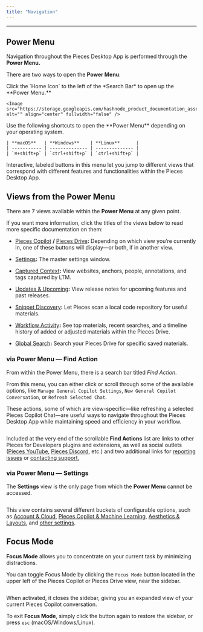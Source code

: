 ```yaml
---
title: "Navigation"
---
```


***

## Power Menu

Navigation throughout the Pieces Desktop App is performed through the **Power Menu.**

There are two ways to open the **Power Menu**:

<Steps>
  <Step title="via Home Icon">
    Click the `Home Icon` to the left of the *Search Bar* to open up the **Power Menu.**

    <Image src="https://storage.googleapis.com/hashnode_product_documentation_assets/desktop_app_assets/settings_with_mcp_update/extras/power_menu_from_home_button.gif" alt="" align="center" fullwidth="false" />
  </Step>

  <Step title="via Shortcuts">
    Use the following shortcuts to open the **Power Menu** depending on your operating system.

    | **macOS**   | **Windows**    | **Linux**      |
    | ----------- | -------------- | -------------- |
    | `⌘+shift+p` | `ctrl+shift+p` | `ctrl+shift+p` |
  </Step>
</Steps>

Interactive, labeled buttons in this menu let you jump to different views that correspond with different features and functionalities within the Pieces Desktop App.

## Views from the Power Menu

There are 7 views available within the **Power Menu** at any given point.

If you want more information, click the titles of the views below to read more specific documentation on them:

* [Pieces Copilot](https://docs.pieces.app/products/desktop/copilot) **/** [Pieces Drive](https://docs.pieces.app/products/desktop/drive)**:** Depending on which view you’re currently in, one of these buttons will display—or both, if in another view.

* [Settings](https://docs.pieces.app/products/desktop/navigation/settings)**:** The master settings window.

* [Captured Context](https://docs.pieces.app/products/desktop/navigation/captured-context)**:** View websites, anchors, people, annotations, and tags captured by LTM.

* [Updates & Upcoming](https://docs.pieces.app/products/desktop/navigation/updates)**:** View release notes for upcoming features and past releases.

* [Snippet Discovery](https://docs.pieces.app/products/desktop/navigation/snippet-discovery)**:** Let Pieces scan a local code repository for useful materials.

* [Workflow Activity](https://docs.pieces.app/products/desktop/navigation/workflow-activity)**:** See top materials, recent searches, and a timeline history of added or adjusted materials within the Pieces Drive.

* [Global Search](https://docs.pieces.app/products/desktop/navigation/global-search)**:** Search your Pieces Drive for specific saved materials.

### via Power Menu — Find Action

From within the Power Menu, there is a search bar titled *Find Action*.

From this menu, you can either click or scroll through some of the available options, like `Manage General Copilot Settings`, `New General Copilot Conversation`, or `Refresh Selected Chat`.

These actions, some of which are view-specific—like refreshing a selected Pieces Copilot Chat—are useful ways to navigate throughout the Pieces Desktop App while maintaining speed and efficiency in your workflow.

<Image src="https://storage.googleapis.com/hashnode_product_documentation_assets/desktop_app_assets/navigation/navigation_main/gifs/find_actions_list_demo.gif" alt="" align="center" fullwidth="true" />

Included at the very end of the scrollable **Find Actions** list are links to other Pieces for Developers plugins and extensions, as well as social outlets (<a target="_blank" href="https://www.youtube.com/@getpieces">Pieces YouTube</a>, [Pieces Discord](https://discord.com/invite/getpieces), etc.) and two additional links for <a target="_blank" href="https://github.com/pieces-app/support/issues">reporting issues</a> or <a target="_blank" href="https://getpieces.typeform.com/to/mCjBSIjF?typeform-source=beta.docs.pieces.app#page=docs-support">contacting support.</a>

### via Power Menu — Settings

The **Settings** view is the only page from which the **Power Menu** cannot be accessed.

<Image src="https://storage.googleapis.com/hashnode_product_documentation_assets/desktop_app_assets/settings_with_mcp_update/NAVIGATION/all_settings.png" alt="" align="center" fullwidth="false" />

This view contains several different buckets of configurable options, such as [Account & Cloud](https://docs.pieces.app/products/desktop/configuration/account-and-cloud), [Pieces Copilot & Machine Learning](https://docs.pieces.app/products/desktop/configuration/copilot-and-machine-learning), [Aesthetics & Layouts](https://docs.pieces.app/products/desktop/configuration/aesthetics-layout), and [other settings](https://docs.pieces.app/products/desktop/configuration/additional-settings).

## Focus Mode

**Focus Mode** allows you to concentrate on your current task by minimizing distractions.

You can toggle Focus Mode by clicking the `Focus Mode` button located in the upper left of the Pieces Copilot or Pieces Drive view, near the sidebar.

<Image src="https://storage.googleapis.com/hashnode_product_documentation_assets/desktop_app_assets/navigation/navigation_main/gifs/enter_focus_mode_from_chat.gif" alt="" align="center" fullwidth="true" />

When activated, it closes the sidebar, giving you an expanded view of your current Pieces Copilot conversation.

To exit **Focus Mode**, simply click the button again to restore the sidebar, or press `esc` (macOS/Windows/Linux).
